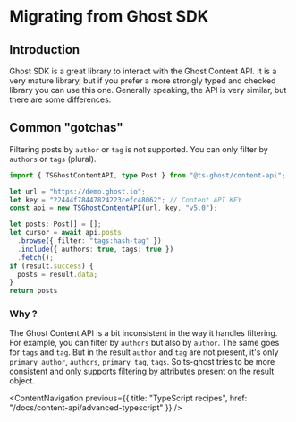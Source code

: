 # Migrating from Ghost SDK

## Introduction

Ghost SDK is a great library to interact with the Ghost Content API. It is a very mature library, but if you prefer a more strongly typed and checked library you can use this one. Generally speaking, the API is very similar, but there are some differences.

## Common "gotchas"

Filtering posts by `author` or `tag` is not supported. You can only filter by `authors` or `tags` (plural).

```ts title
import { TSGhostContentAPI, type Post } from "@ts-ghost/content-api";

let url = "https://demo.ghost.io";
let key = "22444f78447824223cefc48062"; // Content API KEY
const api = new TSGhostContentAPI(url, key, "v5.0");

let posts: Post[] = [];
let cursor = await api.posts
  .browse({ filter: "tags:hash-tag" })
  .include({ authors: true, tags: true })
  .fetch();
if (result.success) {
  posts = result.data;
}
return posts
```

### Why ?

The Ghost Content API is a bit inconsistent in the way it handles filtering. For example, you can filter by `authors` but also by `author`. The same goes for `tags` and `tag`. But in the result `author` and `tag` are not present, it's only `primary_author`, `authors`, `primary_tag`, `tags`. So ts-ghost tries to be more consistent and only supports filtering by attributes present on the result object.

<ContentNavigation
  previous={{ title: "TypeScript recipes", href: "/docs/content-api/advanced-typescript" }}
/>
